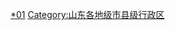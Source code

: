 {{catmore|菏泽市|山东省菏泽市}}
[[Category:菏泽行政区划|*01]]
[[Category:山东各地级市县级行政区|Category:山东各地级市县级行政区]]
<br>{{hideh
|Head = 菏泽各区县所辖乡镇与街道
|FrameStyle   = border:solid 1px #0000ff;
|HeadStyle    = text-align:left;background:transparent;
|ContentStyle = background: #FFFFE0;
}}
{{edit|Template:菏泽市牡丹区行政区划}}{{菏泽市牡丹区行政区划|state=expanded}}<br>
{{edit|Template:鄄城县行政区划}}{{鄄城县行政区划|state=expanded}}<br>
{{edit|Template:单县行政区划}}{{单县行政区划|state=expanded}}<br>
{{edit|Template:郓城县行政区划}}{{郓城县行政区划|state=expanded}}<br>
{{edit|Template:曹县行政区划}}{{曹县行政区划|state=expanded}}<br>
{{edit|Template:定陶县行政区划}}{{定陶县行政区划|state=expanded}}<br>
{{edit|Template:巨野县行政区划}}{{巨野县行政区划|state=expanded}}<br>
{{edit|Template:东明县行政区划}}{{东明县行政区划|state=expanded}}<br>
{{edit|Template:成武县行政区划}}{{成武县行政区划|state=expanded}}<br>
{{hidef}}